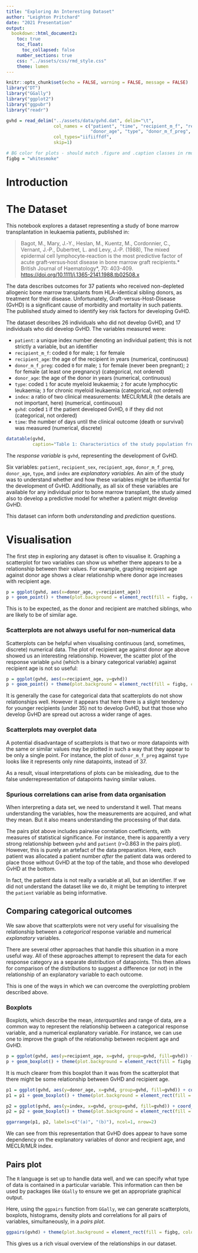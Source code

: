 ```yaml
---
title: "Exploring An Interesting Dataset"
author: "Leighton Pritchard"
date: "2021 Presentation"
output: 
  bookdown::html_document2:
    toc: true
    toc_float:
      toc_collapsed: false
    number_sections: true
    css: "../assets/css/rmd_style.css"
    theme: lumen
---
```


```r
knitr::opts_chunk$set(echo = FALSE, warning = FALSE, message = FALSE)
library("DT")
library("GGally")
library("ggplot2")
library("ggpubr")
library("readr")

gvhd = read_delim("../assets/data/gvhd.dat", delim="\t",
                  col_names = c("patient", "time", "recipient_m_f", "recipient_age",
                                "donor_age", "type", "donor_m_f_preg", "index", "gvhd"),
                  col_types="iifiiffdf",
                  skip=1)

# BG color for plots - should match .figure and .caption classes in rmd_style.css
figbg = "whitesmoke"
```

# Introduction

<div id="summary">
</div>

# The Dataset

This notebook explores a dataset representing a study of bone marrow transplantation in leukaemia patients, published in:

> Bagot, M., Mary, J.‐Y., Heslan, M., Kuentz, M., Cordonnier, C., Vernant, J.‐P., Dubertret, L. and Levy, J.‐P. (1988), The mixed epidermal cell lymphocyte‐reaction is the most predictive factor of acute graft‐versus‐host disease in bone marrow graft recipients.* British Journal of Haematology*, 70: 403-409. [https://doi.org/10.1111/j.1365-2141.1988.tb02508.x](https://doi.org/10.1111/j.1365-2141.1988.tb02508.x)

The data describes outcomes for 37 patients who received non-depleted allogenic bone marrow transplants from HLA-identical sibling donors, as treatment for their disease. Unfortunately, Graft-versus-Host-Disease (GvHD) is a significant cause of morbidity and mortality in such patients. The published study aimed to identify key risk factors for developing GvHD.

The dataset describes 26 individuals who did not develop GvHD, and 17 individuals who did develop GvHD. The variables measured were:

- `patient`: a unique index number denoting an individual patient; this is not strictly a variable, but an identifier
- `recipient_m_f`: coded `0` for male; `1` for female
- `recipient_age`: the age of the recipient in years (numerical, continuous)
- `donor_m_f_preg`: coded `0` for male; `1` for female (never been pregnant); `2` for female (at least one pregnancy) (categorical, not ordered)
- `donor_age`: the age of the donor in years (numerical, continuous)
- `type`: coded `1` for acute myeloid leukaemia; `2` for acute lymphocytic leukaemia; `3` for chronic myeloid leukaemia (categorical, not ordered)
- `index`: a ratio of two clinical measurements: MECLR/MLR (the details are not important, here) (numerical, continuous)
- `gvhd`: coded `1` if the patient developed GvHD, `0` if they did not (categorical, not ordered)
- `time`: the number of days until the clinical outcome (death or survival) was measured (numerical, discrete)

```r
datatable(gvhd,
          caption="Table 1: Characteristics of the study population from an investigation of causes of GvHD risk post-bone marrow transplantation. Adapted from Bagot et al. (1988).")
```

The *response variable* is `gvhd`, representing the development of GvHD.

Six variables: `patient`, `recipient_sex`, `recipient_age`, `donor_m_f_preg`, `donor_age`, `type`, and `index` are *explanatory variables*. An aim of the study was to understand whether and how these variables might be influential for the development of GvHD. Additionally, as all six of these variables are available for any individual prior to bone marrow transplant, the study aimed also to develop a predictive model for whether a patient might develop GvHD.

This dataset can inform both *understanding* and *prediction* questions.

# Visualisation

The first step in exploring any dataset is often to visualise it. Graphing a scatterplot for two variables can show us whether there appears to be a relationship between their values. For example, graphing recipient age against donor age shows a clear relationship where donor age increases with recipient age.

```r
p = ggplot(gvhd, aes(x=donor_age, y=recipient_age))
p + geom_point() + theme(plot.background = element_rect(fill = figbg, color = figbg))
```

This is to be expected, as the donor and recipient are matched siblings, who are likely to be of similar age.

### Scatterplots are not always useful for non-numerical data

Scatterplots can be helpful when visualising continuous (and, sometimes, discrete) numerical data. The plot of recipient age against donor age above showed us an interesting relationship. However, the scatter plot of the response variable `gvhd` (which is a binary categorical variable) against recipient age is not so useful:

```r
p = ggplot(gvhd, aes(x=recipient_age, y=gvhd))
p + geom_point() + theme(plot.background = element_rect(fill = figbg, color = figbg))
```

It is generally the case for categorical data that scatterplots do not show relationships well. However it appears that here there is a slight tendency for younger recipients (under 35) not to develop GvHD, but that those who develop GvHD are spread out across a wider range of ages.

### Scatterplots may overplot data

A potential disadvantage of scatterplots is that two or more datapoints with the same or similar values may be plotted in such a way that they appear to be only a single point. For instance, the plot of `donor_m_f_preg` against `type` looks like it represents only nine datapoints, instead of 37.

As a result, visual interpretations of plots can be misleading, due to the false underrepresentation of datapoints having similar values.

### Spurious correlations can arise from data organisation

When interpreting a data set, we need to understand it well. That means understanding the variables, how the measurements are acquired, and what they mean. But it also means understanding the processing of that data.

The pairs plot above includes pairwise correlation coefficients, with measures of statistical significance. For instance, there is apparently a very strong relationship between `gvhd` and `patient` (r=0.863 in the pairs plot). However, this is purely an artefact of the data preparation. Here, each patient was allocated a patient number *after* the patient data was ordered to place those without GvHD at the top of the table, and those who developed GvHD at the bottom.

In fact, the patient data is not really a variable at all, but an identifier. If we did not understand the dataset like we do, it might be tempting to interpret the `patient` variable as being informative.

## Comparing categorical outcomes

We saw above that scatterplots were not very useful for visualising the relationship between a *categorical* response variable and numerical *explanatory* variables.

There are several other approaches that handle this situation in a more useful way. All of these approaches attempt to represent the data for each response category as a separate distribution of datapoints. This then allows for comparison of the distributions to suggest a difference (or not) in the relationship of an explanatory variable to each outcome.

This is one of the ways in which we can overcome the overplotting problem described above.

### Boxplots

Boxplots, which describe the mean, *interquartiles* and range of data, are a common way to represent the relationship between a categorical response variable, and a numerical explanatory variable. For instance, we can use one to improve the graph of the relationship between recipient age and GvHD.

```r
p = ggplot(gvhd, aes(y=recipient_age, x=gvhd, group=gvhd, fill=gvhd)) + coord_flip()
p + geom_boxplot() + theme(plot.background = element_rect(fill = figbg, color = figbg))
```

It is much clearer from this boxplot than it was from the scatterplot that there might be some relationship between GvHD and recipient age.

```r
p1 = ggplot(gvhd, aes(y=donor_age, x=gvhd, group=gvhd, fill=gvhd)) + coord_flip()
p1 = p1 + geom_boxplot() + theme(plot.background = element_rect(fill = figbg, color = figbg))

p2 = ggplot(gvhd, aes(y=index, x=gvhd, group=gvhd, fill=gvhd)) + coord_flip()
p2 = p2 + geom_boxplot() + theme(plot.background = element_rect(fill = figbg, color = figbg))

ggarrange(p1, p2, labels=c("(a)", "(b)"), ncol=1, nrow=2)
```

We can see from this representation that GvHD does appear to have some dependency on the explanatory variables of donor and recipient age, and MECLR/MLR index.

## Pairs plot

The `R` language is set up to handle data well, and we can specify what type of data is contained in a particular variable. This information can then be used by packages like `GGally` to ensure we get an appropriate graphical output.

Here, using the `ggpairs` function from `GGally`, we can generate scatterplots, boxplots, histograms, density plots and correlations for all pairs of variables, simultaneously, in a *pairs plot*.

```r
ggpairs(gvhd) + theme(plot.background = element_rect(fill = figbg, color = figbg))
```

This gives us a rich visual overview of the relationships in our dataset.